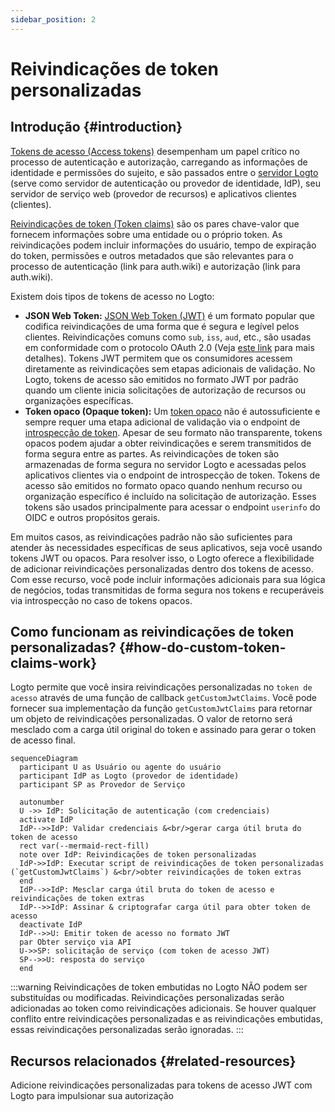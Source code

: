 ```yaml
---
sidebar_position: 2
---
```


# Reivindicações de token personalizadas

## Introdução \{#introduction}

[Tokens de acesso (Access tokens)](https://auth.wiki/access-token) desempenham um papel crítico no processo de autenticação e autorização, carregando as informações de identidade e permissões do sujeito, e são passados entre o [servidor Logto](/concepts/core-service) (serve como servidor de autenticação ou provedor de identidade, IdP), seu servidor de serviço web (provedor de recursos) e aplicativos clientes (clientes).

[Reivindicações de token (Token claims)](https://auth.wiki/claim) são os pares chave-valor que fornecem informações sobre uma entidade ou o próprio token. As reivindicações podem incluir informações do usuário, tempo de expiração do token, permissões e outros metadados que são relevantes para o processo de autenticação (link para auth.wiki) e autorização (link para auth.wiki).

Existem dois tipos de tokens de acesso no Logto:

- **JSON Web Token:** [JSON Web Token (JWT)](https://auth.wiki/jwt) é um formato popular que codifica reivindicações de uma forma que é segura e legível pelos clientes. Reivindicações comuns como `sub`, `iss`, `aud`, etc., são usadas em conformidade com o protocolo OAuth 2.0 (Veja [este link](https://datatracker.ietf.org/doc/html/rfc7519#section-4) para mais detalhes). Tokens JWT permitem que os consumidores acessem diretamente as reivindicações sem etapas adicionais de validação. No Logto, tokens de acesso são emitidos no formato JWT por padrão quando um cliente inicia solicitações de autorização de recursos ou organizações específicas.
- **Token opaco (Opaque token):** Um [token opaco](http://localhost:3000/concepts/opaque-token) não é autossuficiente e sempre requer uma etapa adicional de validação via o endpoint de [introspecção de token](https://auth.wiki/token-introspection). Apesar de seu formato não transparente, tokens opacos podem ajudar a obter reivindicações e serem transmitidos de forma segura entre as partes. As reivindicações de token são armazenadas de forma segura no servidor Logto e acessadas pelos aplicativos clientes via o endpoint de introspecção de token. Tokens de acesso são emitidos no formato opaco quando nenhum recurso ou organização específico é incluído na solicitação de autorização. Esses tokens são usados principalmente para acessar o endpoint `userinfo` do OIDC e outros propósitos gerais.

Em muitos casos, as reivindicações padrão não são suficientes para atender às necessidades específicas de seus aplicativos, seja você usando tokens JWT ou opacos. Para resolver isso, o Logto oferece a flexibilidade de adicionar reivindicações personalizadas dentro dos tokens de acesso. Com esse recurso, você pode incluir informações adicionais para sua lógica de negócios, todas transmitidas de forma segura nos tokens e recuperáveis via introspecção no caso de tokens opacos.

## Como funcionam as reivindicações de token personalizadas? \{#how-do-custom-token-claims-work}

Logto permite que você insira reivindicações personalizadas no `token de acesso` através de uma função de callback `getCustomJwtClaims`. Você pode fornecer sua implementação da função `getCustomJwtClaims` para retornar um objeto de reivindicações personalizadas. O valor de retorno será mesclado com a carga útil original do token e assinado para gerar o token de acesso final.

```mermaid
sequenceDiagram
  participant U as Usuário ou agente do usuário
  participant IdP as Logto (provedor de identidade)
  participant SP as Provedor de Serviço

  autonumber
  U ->> IdP: Solicitação de autenticação (com credenciais)
  activate IdP
  IdP-->>IdP: Validar credenciais &<br/>gerar carga útil bruta do token de acesso
  rect var(--mermaid-rect-fill)
  note over IdP: Reivindicações de token personalizadas
  IdP->>IdP: Executar script de reivindicações de token personalizadas (`getCustomJwtClaims`) &<br/>obter reivindicações de token extras
  end
  IdP-->>IdP: Mesclar carga útil bruta do token de acesso e reivindicações de token extras
  IdP-->>IdP: Assinar & criptografar carga útil para obter token de acesso
  deactivate IdP
  IdP-->>U: Emitir token de acesso no formato JWT
  par Obter serviço via API
  U->>SP: solicitação de serviço (com token de acesso JWT)
  SP-->>U: resposta do serviço
  end
```

:::warning
Reivindicações de token embutidas no Logto NÃO podem ser substituídas ou modificadas. Reivindicações personalizadas serão adicionadas ao token como reivindicações adicionais. Se houver qualquer conflito entre reivindicações personalizadas e as reivindicações embutidas, essas reivindicações personalizadas serão ignoradas.
:::

## Recursos relacionados \{#related-resources}

<Url href="https://blog.logto.io/glance-on-custom-jwt-access-token-claims">
  Adicione reivindicações personalizadas para tokens de acesso JWT com Logto para impulsionar sua
  autorização
</Url>
